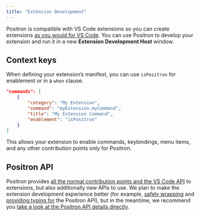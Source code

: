 ```yaml
---
title: "Extension Development"
---
```


Positron is compatible with VS Code extensions so you can create extensions [as you would for VS Code](https://code.visualstudio.com/api/get-started/your-first-extension). You can use Positron to develop your extension and run it in a new **Extension Development Host** window.

## Context keys

When defining your extension's manifest, you can use `isPositron` for enablement or in a `when` clause.

```json
"commands": [
    {
        "category": "My Extension",
        "command": "myExtension.myCommand",
        "title": "My Extension Command",
        "enablement": "isPositron"
    }
]
```

This allows your extension to enable commands, keybindings, menu items, and any other contribution points only for Positron.

## Positron API

Positron provides [all the normal contribution points and the VS Code API](https://code.visualstudio.com/api/extension-capabilities/overview) to extensions, but also additionally new APIs to use. We plan to make the extension development experience better (for example, [safely wrapping](https://github.com/posit-dev/positron/issues/458) and [providing typing for](https://github.com/posit-dev/positron/issues/809) the Positron API), but in the meantime, we recommend you [take a look at the Positron API details directly](https://github.com/posit-dev/positron/tree/main/src/positron-dts).
